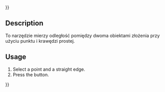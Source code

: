 {{UnfinishedDocu{{#translation:}}}}
<languages/>

{{Docnav
|[[Assembly3_MeasurePoints|Measure point to point]]
|[[Assembly3_MeasurePointPlane|Measure point to plane]]
|[[Assembly3_Workbench|Assembly3]]
|IconL=Assembly_MeasurePointDistance.svg
|IconR=Assembly_MeasurePointPlaneDistance.svg
|IconC=Assembly3_workbench_icon.svg
}}

{{GuiCommand
|Name=Assembly3 MeasurePointLine
|Icon=Assembly_MeasurePointLineDistance.svg
|Workbenches=[[Assembly3_Workbench|Assembly3]]
}}

== Description ==

To narzędzie mierzy odległość pomiędzy dwoma obiektami złożenia przy użyciu punktu i krawędzi prostej.

== Usage == 

# Select a point and a straight edge.
# Press the {{Button|[[Image:Assembly_MeasurePointLineDistance.svg|16px]] [[Assembly3_MeasurePointLine|Measure point to line]]}} button.


{{Docnav
|[[Assembly3_MeasurePoints|Measure point to point]]
|[[Assembly3_MeasurePointPlane|Measure point to plane]]
|[[Assembly3_Workbench|Assembly3]]
|IconL=Assembly_MeasurePointDistance.svg
|IconR=Assembly_MeasurePointPlaneDistance.svg
|IconC=Assembly3_workbench_icon.svg
}}

{{Userdocnavi{{#translation:}}}}